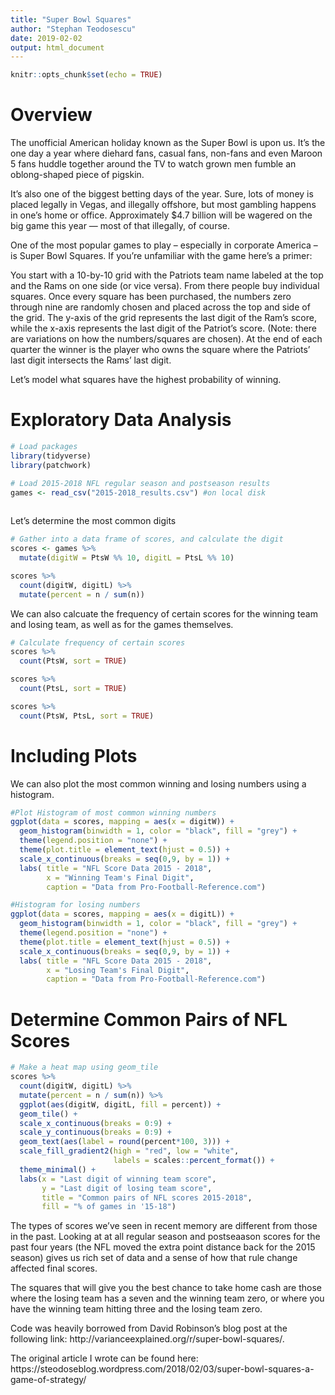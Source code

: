 ```yaml
---
title: "Super Bowl Squares"
author: "Stephan Teodosescu"
date: 2019-02-02
output: html_document
---
```


```r
knitr::opts_chunk$set(echo = TRUE)
```


# Overview

The unofficial American holiday known as the Super Bowl is upon us. It’s the one day a year where diehard fans, casual fans, non-fans and even Maroon 5 fans huddle together around the TV to watch grown men fumble an oblong-shaped piece of pigskin.

It’s also one of the biggest betting days of the year. Sure, lots of money is placed legally in Vegas, and illegally offshore, but most gambling happens in one’s home or office. Approximately $4.7 billion will be wagered on the big game this year — most of that illegally, of course.

One of the most popular games to play -- especially in corporate America -- is Super Bowl Squares. If you’re unfamiliar with the game here’s a primer:

You start with a 10-by-10 grid with the Patriots team name labeled at the top and the Rams on one side (or vice versa). From there people buy individual squares. Once every square has been purchased, the numbers zero through nine are randomly chosen and placed across the top and side of the grid. The y-axis of the grid represents the last digit of the Ram’s score, while the x-axis represents the last digit of the Patriot’s score. (Note: there are variations on how the numbers/squares are chosen). At the end of each quarter the winner is the player who owns the square where the Patriots’ last digit intersects the Rams’ last digit.

Let's model what squares have the highest probability of winning.

# Exploratory Data Analysis

```r
# Load packages
library(tidyverse)
library(patchwork)

# Load 2015-2018 NFL regular season and postseason results
games <- read_csv("2015-2018_results.csv") #on local disk
 
```

Let's determine the most common digits

```r
# Gather into a data frame of scores, and calculate the digit
scores <- games %>%
  mutate(digitW = PtsW %% 10, digitL = PtsL %% 10)

scores %>%
  count(digitW, digitL) %>%
  mutate(percent = n / sum(n))
```

We can also calcuate the frequency of certain scores for the winning team and losing team, as well as for the games themselves. 

```r
# Calculate frequency of certain scores
scores %>%
  count(PtsW, sort = TRUE)

scores %>%
  count(PtsL, sort = TRUE)

scores %>%
  count(PtsW, PtsL, sort = TRUE)

```

# Including Plots

We can also plot the most common winning and losing numbers using a histogram.

```r
#Plot Histogram of most common winning numbers
ggplot(data = scores, mapping = aes(x = digitW)) + 
  geom_histogram(binwidth = 1, color = "black", fill = "grey") + 
  theme(legend.position = "none") + 
  theme(plot.title = element_text(hjust = 0.5)) +
  scale_x_continuous(breaks = seq(0,9, by = 1)) +
  labs( title = "NFL Score Data 2015 - 2018",
        x = "Winning Team's Final Digit",
        caption = "Data from Pro-Football-Reference.com")

#Histogram for losing numbers
ggplot(data = scores, mapping = aes(x = digitL)) + 
  geom_histogram(binwidth = 1, color = "black", fill = "grey") + 
  theme(legend.position = "none") + 
  theme(plot.title = element_text(hjust = 0.5)) +
  scale_x_continuous(breaks = seq(0,9, by = 1)) +
  labs( title = "NFL Score Data 2015 - 2018", 
        x = "Losing Team's Final Digit",
        caption = "Data from Pro-Football-Reference.com")
```

# Determine Common Pairs of NFL Scores

```r
# Make a heat map using geom_tile
scores %>%
  count(digitW, digitL) %>%
  mutate(percent = n / sum(n)) %>%
  ggplot(aes(digitW, digitL, fill = percent)) +
  geom_tile() +
  scale_x_continuous(breaks = 0:9) +
  scale_y_continuous(breaks = 0:9) +
  geom_text(aes(label = round(percent*100, 3))) +
  scale_fill_gradient2(high = "red", low = "white",
                       labels = scales::percent_format()) +
  theme_minimal() +
  labs(x = "Last digit of winning team score",
       y = "Last digit of losing team score",
       title = "Common pairs of NFL scores 2015-2018",
       fill = "% of games in '15-18")
```

The types of scores we’ve seen in recent memory are different from those in the past. Looking at at all regular season and postseaason scores for the past four years (the NFL moved the extra point distance back for the 2015 season) gives us rich set of data and a sense of how that rule change affected final scores.

The squares that will give you the best chance to take home cash are those where the losing team has a seven and the winning team zero, or where you have the winning team hitting three and the losing team zero.

Code was heavily borrowed from David Robinson's blog post at the following link: http://varianceexplained.org/r/super-bowl-squares/. 

The original article I wrote can be found here: https://steodoseblog.wordpress.com/2018/02/03/super-bowl-squares-a-game-of-strategy/